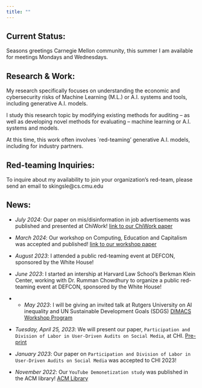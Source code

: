 ```yaml
---
title: ""
---
```


## Current Status:
Seasons greetings Carnegie Mellon community, this summer I am available for meetings Mondays and Wednesdays.

## Research & Work:
My research specifically focuses on understanding the economic and cybersecurity risks of Machine Learning (M.L.) or A.I. systems and tools, including generative A.I. models.

I study this research topic by modifying existing methods for auditing -- as well as developing novel methods for evaluating -- machine learning or A.I. systems and models.

At this time, this work often involves `red-teaming' generative A.I. models, including for industry partners.

## Red-teaming Inquiries:
To inquire about my availability to join your organization's red-team, please send an email to skingsle@cs.cmu.edu

## News:
* *July 2024*: Our paper on mis/disinformation in job advertisements was published and presented at ChiWork! [link to our ChiWork paper](https://dl.acm.org/doi/10.1145/3663384.3663403)

* *March 2024*: Our workshop on Computing, Education and Capitalism was accepted and published! [link to our workshop paper](https://dl.acm.org/doi/10.1145/3626253.3635362)

* *August 2023*: I attended a public red-teaming event at DEFCON, sponsored by the White House!

* *June 2023*: I started an intership at Harvard Law School's Berkman Klein Center, working with Dr. Rumman Chowdhury to organize a public red-teaming event at DEFCON, sponsored by the White House! 

* * *May 2023*: I will be giving an invited talk at Rutgers University on AI inequality and UN Sustainable Development Goals (SDGS) [DIMACS Workshop Program](http://dimacs.rutgers.edu/events/details?eID=2394)

* *Tuesday, April 25, 2023*: We will present our paper,  `Participation and Division of Labor in User-Driven Audits on Social Media`, at CHI. [Pre-print](https://arxiv.org/pdf/2304.02134.pdf)

* *January 2023*: Our paper on `Participation and Division of Labor in User-Driven Audits on Social Media` was accepted to CHI 2023! 

* *November 2022*: Our `YouTube Demonetization study` was published in the ACM library! [ACM Library](https://doi.org/10.1145/3555149) 















